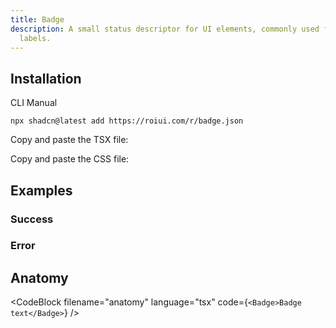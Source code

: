 ```yaml
---
title: Badge
description: A small status descriptor for UI elements, commonly used for external links and
  labels.
---
```


<ComponentPreview name="badge-demo" />

## Installation

<InstallationTabs>

<InstallationTabsList>
  <InstallationTabsTrigger value="cli">CLI</InstallationTabsTrigger>
  <InstallationTabsTrigger value="manual">Manual</InstallationTabsTrigger>
</InstallationTabsList>

<InstallationTabsContent value="cli">

```package-install
npx shadcn@latest add https://roiui.com/r/badge.json
```

</InstallationTabsContent>

<InstallationTabsContent value="manual" data-manual="true">

Copy and paste the TSX file:

<ComponentSource src="registry/brook/ui/badge/badge.tsx" title="components/ui/badge.tsx" collapsible={true} />

Copy and paste the CSS file:

<ComponentSource
  src="registry/brook/ui/badge/badge.module.css"
  title="components/ui/badge.module.css"
  language="css"
  collapsible={true}
/>

</InstallationTabsContent>

</InstallationTabs>

## Examples

<div id="success">

### Success

<ComponentPreview name="badge-success" />

</div>

<div id="error">

### Error

<ComponentPreview name="badge-error" />

</div>

## Anatomy

<CodeBlock filename="anatomy" language="tsx" code={`<Badge>Badge text</Badge>`} />

